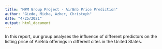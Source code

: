 ```yaml
---
title: "MPM Group Project - AirBnb Price Prediction"
author: "Giedo, Micha, Azher, Christoph"
date: "4/25/2021"
output: html_document
---
```


In this report, our group analyses the influence of different predictors on the 
listing price of AirBnb offerings in different cites in the United States.


